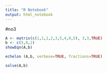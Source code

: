 ---
title: "R Notebook"
output: html_notebook
---

#no3
```{r}
A <- matrix(c(1,1,1,2,3,5,4,0,5), 3,3,TRUE)
b <- c(5,8,2)
showEqn(A,b)
```

```{r}
echelon (A,b, verbose=TRUE, fractions=TRUE)
```

```{r}
solve(A,b)
```


